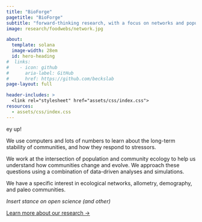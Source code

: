 ```yaml
---
title: "BioForge"
pagetitle: "BioForge"
subtitle: "forward-thinking research, with a focus on networks and populations"
image: research/foodwebs/network.jpg

about:
  template: solana
  image-width: 28em
  id: hero-heading
#  links:
#    - icon: github
#      aria-label: GitHub
#      href: https://github.com/beckslab
page-layout: full

header-includes: >
  <link rel="stylesheet" href="assets/css/index.css">
resources:
  - assets/css/index.css
---
```


::: {#hero-heading}

[ey up!]{.about-links .subtitle}

We use computers and lots of numbers to learn about the long-term stability of communities, and how they respond to stressors.

We work at the intersection of population and community ecology to help us understand how communities change and evolve. We approach these questions using a combination of data-driven analyses and simulations.

We have a specific interest in ecological networks, allometry, demography, and paleo communities.

*Insert stance on open science (and other)*

[Learn more about our research &rarr;](research.qmd){.about-links .subtitle}

:::
<!-- hero-heading -->
